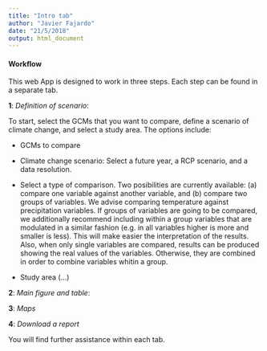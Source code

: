 ```yaml
---
title: "Intro tab"
author: "Javier Fajardo"
date: "21/5/2018"
output: html_document
---
```


#### Workflow

This web App is designed to work in three steps. Each step can be found in a separate tab.

**1**: *Definition of scenario*: 

To start, select the GCMs that you want to compare, define a scenario of climate change, and select a study area. The options include:

- GCMs to compare
- Climate change scenario: Select a future year, a RCP scenario, and a data resolution.
- Select a type of comparison. Two posibilities are currently available: (a) compare one variable against another variable, and (b) compare two groups of variables. We advise comparing temperature against precipitation variables. If groups of variables are going to be compared, we additionally recommend including within a group variables that are modulated in a similar fashion (e.g. in all variables higher is more and smaller is less). This will make easier the interpretation of the results. Also, when only single variables are compared, results can be produced showing the real values of the variables. Otherwise, they are combined in order to combine variables whitin a group.

- Study area (...)

**2**: *Main figure and table*: 

**3**: *Maps*

**4**: *Download a report*

You will find further assistance within each tab.
